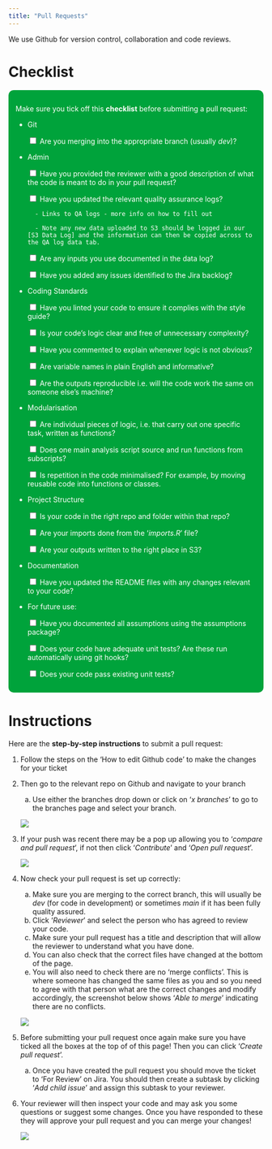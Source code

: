 ```yaml
---
title: "Pull Requests"
---
```


We use Github for version control, collaboration and code reviews.

# Checklist

::: {style="background-color: #00a33b;
            color: white;
            padding: 1em;
            border-radius: 10px;"}
Make sure you tick off this **checklist** before submitting a pull request:

-   Git

    <input type="checkbox"> Are you merging into the appropriate branch (usually *dev*)?

-   Admin

    <input type="checkbox"> Have you provided the reviewer with a good description of what the code is meant to do in your pull request?

    <input type="checkbox"> Have you updated the relevant quality assurance logs?

          - Links to QA logs - more info on how to fill out
          
          - Note any new data uploaded to S3 should be logged in our [S3 Data Log] and the information can then be copied across to the QA log data tab.

    <input type="checkbox"> Are any inputs you use documented in the data log?

    <input type="checkbox"> Have you added any issues identified to the Jira backlog?

-   Coding Standards

    <input type="checkbox"> Have you linted your code to ensure it complies with the style guide?

    <input type="checkbox"> Is your code's logic clear and free of unnecessary complexity?

    <input type="checkbox"> Have you commented to explain whenever logic is not obvious?

    <input type="checkbox"> Are variable names in plain English and informative?

    <input type="checkbox"> Are the outputs reproducible i.e. will the code work the same on someone else's machine?

-   Modularisation

    <input type="checkbox"> Are individual pieces of logic, i.e. that carry out one specific task, written as functions?

    <input type="checkbox"> Does one main analysis script source and run functions from subscripts?

    <input type="checkbox"> Is repetition in the code minimalised? For example, by moving reusable code into functions or classes.

-   Project Structure

    <input type="checkbox"> Is your code in the right repo and folder within that repo?

    <input type="checkbox"> Are your imports done from the '*imports.R*' file?

    <input type="checkbox"> Are your outputs written to the right place in S3?

-   Documentation

    <input type="checkbox"> Have you updated the README files with any changes relevant to your code?

-   For future use:

    <input type="checkbox"> Have you documented all assumptions using the assumptions package?

    <input type="checkbox"> Does your code have adequate unit tests? Are these run automatically using git hooks?

    <input type="checkbox"> Does your code pass existing unit tests?
:::

# Instructions

Here are the **step-by-step instructions** to submit a pull request:

1.  Follow the steps on the 'How to edit Github code' to make the changes for your ticket

2.  Then go to the relevant repo on Github and navigate to your branch

    a.  Use either the branches drop down or click on '*x branches*' to go to the branches page and select your branch.

    ![](~/module_b_team_pages/assets/branches_button.png)

3.  If your push was recent there may be a pop up allowing you to '*compare and pull request*', if not then click '*Contribute*' and '*Open pull request*'.

    ![](~/module_b_team_pages/assets/contribute_button.png)

4.  Now check your pull request is set up correctly:

    a.  Make sure you are merging to the correct branch, this will usually be *dev* (for code in development) or sometimes *main* if it has been fully quality assured.
    b.  Click '*Reviewer*' and select the person who has agreed to review your code.
    c.  Make sure your pull request has a title and description that will allow the reviewer to understand what you have done.
    d.  You can also check that the correct files have changed at the bottom of the page.
    e.  You will also need to check there are no 'merge conflicts'. This is where someone has changed the same files as you and so you need to agree with that person what are the correct changes and modify accordingly, the screenshot below shows '*Able to merge*' indicating there are no conflicts.

    ![](~/module_b_team_pages/assets/pull_request.png)

5.  Before submitting your pull request once again make sure you have ticked all the boxes at the top of of this page! Then you can click '*Create pull request*'.

    a.  Once you have created the pull request you should move the ticket to 'For Review' on Jira. You should then create a subtask by clicking '*Add child issue*' and assign this subtask to your reviewer.

6.  Your reviewer will then inspect your code and may ask you some questions or suggest some changes. Once you have responded to these they will approve your pull request and you can merge your changes!

    ![](~/module_b_team_pages/assets/approved.png)
